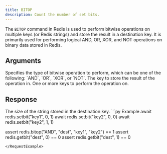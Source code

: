 ```yaml
---
title: BITOP
description: Count the number of set bits.
---
```


The `BITOP` command in Redis is used to perform bitwise operations on multiple keys (or Redis strings) and store the result in a destination key. It is primarily used for performing logical AND, OR, XOR, and NOT operations on binary data stored in Redis.

## Arguments

<ParamField body="operation" type="AND | OR | XOR | NOT" required>
  Specifies the type of bitwise operation to perform, which can be one of the
  following: `AND`, `OR`, `XOR`, or `NOT`.
</ParamField>

<ParamField body="destkey" type="string" required>
  The key to store the result of the operation in.
</ParamField>

<ParamField body="keys" type="*List[str]" required>
  One or more keys to perform the operation on.
</ParamField>

## Response

<ResponseField type="integer" required>
  The size of the string stored in the destination key.
</ResponseField>

<RequestExample>
  ```py Example
  await redis.setbit("key1", 0, 1)
  await redis.setbit("key2", 0, 0)
  await redis.setbit("key2", 1, 1)

  assert redis.bitop("AND", "dest", "key1", "key2") == 1
  assert redis.getbit("dest", 0) == 0
  assert redis.getbit("dest", 1) == 0
  ```
</RequestExample>
